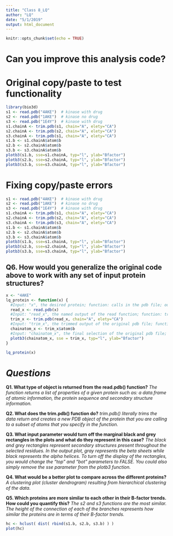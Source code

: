 ```yaml
---
title: "Class 8_LQ"
author: "LQ"
date: "5/1/2019"
output: html_document
---
```


```r
knitr::opts_chunk$set(echo = TRUE)
```

# Can you improve this analysis code?
# Original copy/paste to test functionality

```r
library(bio3d)
s1 <- read.pdb("4AKE")  # kinase with drug
s2 <- read.pdb("1AKE")  # kinase no drug
s3 <- read.pdb("1E4Y")  # kinase with drug
s1.chainA <- trim.pdb(s1, chain="A", elety="CA")
s2.chainA <- trim.pdb(s2, chain="A", elety="CA")
s3.chainA <- trim.pdb(s1, chain="A", elety="CA")
s1.b <- s1.chainA$atom$b
s2.b <- s2.chainA$atom$b
s3.b <- s3.chainA$atom$b
plotb3(s1.b, sse=s1.chainA, typ="l", ylab="Bfactor")
plotb3(s2.b, sse=s2.chainA, typ="l", ylab="Bfactor")
plotb3(s3.b, sse=s3.chainA, typ="l", ylab="Bfactor")

```

# Fixing copy/paste errors

```r
s1 <- read.pdb("4AKE")  # kinase with drug
s2 <- read.pdb("1AKE")  # kinase no drug
s3 <- read.pdb("1E4Y")  # kinase with drug
s1.chainA <- trim.pdb(s1, chain="A", elety="CA")
s2.chainA <- trim.pdb(s2, chain="A", elety="CA")
s3.chainA <- trim.pdb(s3, chain="A", elety="CA")
s1.b <- s1.chainA$atom$b
s2.b <- s2.chainA$atom$b
s3.b <- s3.chainA$atom$b
plotb3(s1.b, sse=s1.chainA, typ="l", ylab="Bfactor")
plotb3(s2.b, sse=s2.chainA, typ="l", ylab="Bfactor")
plotb3(s3.b, sse=s3.chainA, typ="l", ylab="Bfactor")
```

## **Q6. How would you generalize the original code above to work with any set of input protein structures?**

```r
x <- "4AKE"
lq_protein <- function(x) {
  #Input: "x", the desired protein; function: calls in the pdb file; output: file of class pdb
  read_x <- read.pdb(x)
  #Input: "read_x", the named output of the read function; function: trims the original pdb file to only read (and provide a name vector) of the alpha carbons on the alpha chain; output: trimmed pdb file
  trim_x <- trim.pdb(read_x, chain="A", elety="CA")
  #Input: "trim_x", the trimmed output of the original pdb file; function: selects the atoms and b factors from the trimmed file; output: 
  chainatom_x <- trim_x$atom$b
  #Input: "chainatom_x", the final selection of the original pdb file; function: uses the bio3d package to plot our trimmed and selected data of the desired protein; output: specified plot
  plotb3(chainatom_x, sse = trim_x, typ="l", ylab="Bfactor")
}

lq_protein(x)
```


# *Questions*

**Q1. What type of object is returned from the read.pdb() function?**
    *The function returns a list of properties of a given protein such as: a data.frame of atomic information, the protein sequence and secondary structure information.*

**Q2. What does the trim.pdb() function do?**
   *trim.pdb() literally trims the data return and creates a new PDB object of the protein that you are calling to a subset of atoms that you specify in the function.*

**Q3. What input parameter would turn off the marginal black and grey rectangles in the plots and what do they represent in this case?**
    *The black and grey rectangles represent secondary structures present throughout the selected residues.  In the output plot, gray represents the beta sheets while black represents the alpha helices. To turn off the display of the rectangles, you would change the "top" and "bot" parameters to FALSE.  You could also simply remove the sse parameter from the plotb3 function.*
    
**Q4. What would be a better plot to compare across the different proteins?**
  *A clustering plot (cluster dendrogram) resulting from hierarchical clustering of the data.*
  
**Q5. Which proteins are more similar to each other in their B-factor trends. How could you quantify this?**
  *The s2 and s3 functions are the most similar. The height of the connection of each of the branches represents how similar the proteins are in terms of their B-factor trends.*

```r
hc <- hclust( dist( rbind(s1.b, s2.b, s3.b) ) )
plot(hc)
```

















